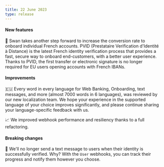 ```yaml
---
title: 22 June 2023
type: release
---
```


#### New features

🪪 Swan takes another step forward to increase the conversion rate to onboard individual French accounts.
PVID (Prestataire Verification d'Identité à Distance) is the latest French identity verification process that provides a fast, secure way to onboard end-customers, with a better user experience.
Thanks to PVID, the first transfer or electronic signature is no longer required for EU users opening accounts with French IBANs.

#### Improvements

🇪🇺 Every word in every language for Web Banking, Onboarding, text messages, and more (almost 7000 words in 6 languages), was reviewed by our new localization team.
We hope your experience in the supported language of your choice improves significantly, and please continue sharing your language-specific feedback with us.

📈 We improved webhook performance and resiliency thanks to a full refactoring.

#### Breaking changes

📱 We'll no longer send a text message to users when their identity is successfully verified.
Why?
With the `User` webhooks, you can track their progress and notify them however you choose.
